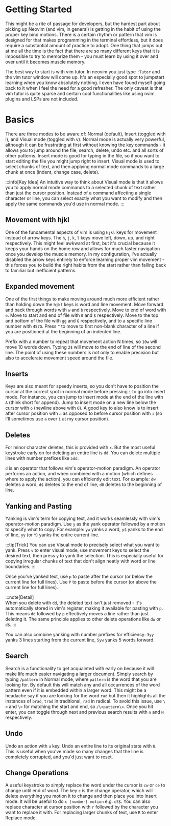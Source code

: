 
# Getting Started

This might be a rite of passage for developers, but the hardest part about picking up Neovim (and vim, in general) is getting in the habit of using the proper key bind motions. There is a certain rhythm or pattern that vim is designed for that makes programming in the terminal effortless, but it does require a substantial amount of practice to adopt. One thing that jumps out at me all the time is the fact that there are so many different keys that it is impossible to try to memorize them - you must learn by using it over and over until it becomes muscle memory.

The best way to start is with vim tutor. In neovim you just type `:Tutor` and the vim tutor window will come up. It's an especially good spot to jumpstart learning when you know absolutely nothing. I even have found myself going back to it when I feel the need for a good refresher. The only caveat is that vim tutor is quite sparse and certain cool functionalities like using nvim plugins and LSPs are not included.

# Basics

There are three modes to be aware of: <BlueHighlight>Normal</BlueHighlight> (default), <BlueHighlight>Insert</BlueHighlight> (toggled with i), and <BlueHighlight>Visual</BlueHighlight> mode (toggled with v). Normal mode is actually very powerful, although it can be frustrating at first without knowing the key commands - it allows you to jump around the file, search, delete, undo etc. and all sorts of other patterns. Insert mode is good for typing in the file, so if you want to start editing the file you might jump right to insert. Visual mode is used to select chunks of text, and then applying normal mode commands to a large chunk at once (indent, change case, delete).

:::info[Key Idea]
An intuitive way to think about <BlueHighlight>Visual</BlueHighlight> mode is that it allows you to apply normal mode commands to a selected chunk of text rather than just the cursor position. Instead of a command affecting a single character or line, you can select exactly what you want to modify and then apply the same commands you'd use in normal mode.
:::

## Movement with hjkl

One of the fundamental aspects of vim is using `hjkl` keys for movement instead of arrow keys. The `h`, `j`, `k`, `l` keys move left, down, up, and right respectively. This might feel awkward at first, but it's crucial because it keeps your hands on the home row and allows for much faster navigation once you develop the muscle memory. In my configuration, I've actually disabled the arrow keys entirely to enforce learning proper vim movement - this forces you to build the right habits from the start rather than falling back to familiar but inefficient patterns. 

## Expanded movement

One of the first things to make moving around much more efficient rather than holding down the `hjkl` keys is word and line movement. Move forward and back through words with `w` and `b` respectively. Move to end of word with `e`. Move to start and end of file with `0` and `$` respectively. Move to the top and bottom of the file with `gg` and `G` respectively, and to a specific line number with `457G`. Press `^` to move to first non-blank character of a line if you are positioned at the beginning of an indented line.

Prefix with a number to repeat that movement action N times, so `10w` will move 10 words down. Typing `2$` will move to the end of line of the second line. The point of using these numbers is not only to enable precision but also to accelerate movement speed around the file.

## Inserts

Keys are also meant for speedy inserts, so you don't have to position the cursor at the correct spot in normal mode before pressing `i` to go into insert mode. For instance, you can jump to insert mode at the end of the line with `A` (think short for append). Jump to insert mode on a new line below the cursor with `o` (newline above with `O`). A good key to also know is to insert after cursor position with `a` as opposed to before cursor position with `i` (so I'll sometimes use `a` over `i` at my cursor position).

## Deletes

For minor character deletes, this is provided with `x`. But the <GreenHighlight>most useful keystroke early on for deleting an entire line</GreenHighlight> is `dd`. You can delete multiple lines with number prefixes like `5dd`.

`d` is an <BlueHighlight>operator</BlueHighlight> that follows vim's <BlueHighlight>operator-motion paradigm</BlueHighlight>. An operator performs an action, and when combined with a motion (which defines where to apply the action), you can efficiently edit text. For example: `dw` deletes a word, `d$` deletes to the end of line, `d0` deletes to the beginning of line.

## Yanking and Pasting

<BlueHighlight>Yanking</BlueHighlight> is vim's term for copying text, and it works seamlessly with vim's operator-motion paradigm. Use `y` as the yank operator followed by a motion to specify what to copy. For example: `yw` yanks a word, `y$` yanks to the end of line, `yy` (or `Y`) yanks the entire current line.

:::tip[Trick]
You can use <BlueHighlight>Visual mode</BlueHighlight> to precisely select what you want to yank. Press `v` to enter visual mode, use movement keys to select the desired text, then press `y` to yank the selection. This is especially useful for copying irregular chunks of text that don't align neatly with word or line boundaries.
:::

Once you've yanked text, use `p` to <GreenHighlight>paste after the cursor</GreenHighlight> (or below the current line for full lines). Use `P` to <GreenHighlight>paste before the cursor</GreenHighlight> (or above the current line for full lines).

:::note[Detail]  
When you delete with `dd`, the deleted text isn't just removed - it's automatically stored in vim's register, making it available for pasting with `p`. This means `dd` followed by `p` effectively moves a line rather than just deleting it. The same principle applies to other delete operations like `dw` or `d$`.
:::

You can also combine yanking with number prefixes for efficiency: `3yy` yanks 3 lines starting from the current line, `5yw` yanks 5 words forward.

## Search

Search is a functionality to get acquainted with early on because it will make life much easier navigating a larger document. Simply search by typing `/pattern` in Normal mode, where `pattern` is the word that you are looking for. By default this will match any and all occurrences of the word pattern even if it is embedded within a larger word. This might be a headache say if you are looking for the word `rad` but then it highlights all the instances of `brad`, `trad` in traditional, `rad` in radical. To avoid this issue, use `\<` and `\>` for matching the start and end, so `/\<pattern\>`. Once you hit enter, you can toggle through next and previous search results with `n` and `N` respectively.

## Undo

Undo an action with `u` key. Undo an entire line to its original state with `U`. This is useful when you've made so many changes that the line is completely corrupted, and you'd just want to reset.

## Change Operations

A useful keystroke to simply replace the word under the cursor is `cw` or `ce` to change until end of word. The key `c` is the <BlueHighlight>change operator</BlueHighlight>, which will delete everything you motion it to change and then place you into insert mode. It will be useful to do `c [number] motion` e.g. `c5$`. You can also replace character at cursor position with `r` followed by the character you want to replace it with. For replacing larger chunks of text, use `R` to enter <BlueHighlight>Replace</BlueHighlight> mode. 
